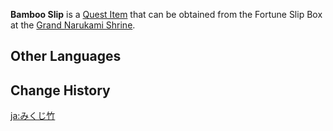 {{Item Infobox
|id           = 100789
|image        = Item Bamboo Slip.png
|type         = Quest Items
|description  = A bamboo slip that was used as a marking in some unremarkable spot. Can be exchanged with [[Gendou Ringo]] of the [[Grand Narukami Shrine (Faction)|Grand Narukami Shrine]] for fortune-telling [[Fortune Slip]]s.
|source1      = Found in [[Grand Narukami Shrine (Subarea)|Grand Narukami Shrine]]
}}
'''Bamboo Slip''' is a [[Quest Item]] that can be obtained from the Fortune Slip Box at the [[Grand Narukami Shrine (Subarea)|Grand Narukami Shrine]].

==Other Languages==
{{Other Languages
|default_hidden = 1
|en      = Bamboo Slip
|zhs     = 竹签
|zhs_rm  = Zhú Qiān
|zht     = 竹籤
|zht_rm  = Zhú Qiān
|ja      = みくじ竹
|ja_rm   = Mikuji-dake
|ko      = 죽첨
|es      = Palillo de la fortuna
|fr      = Bâtonnet en bambou
|ru      = Гадальная палочка
|th      = Bamboo Slip
|vi      = Thẻ Trúc
|de      = Bambusstäbchen
|id      = Stik Bambu
|pt      = Rolinho de Bambu
|tr      = Bambu Çubuk
|it      = Bastoncino di bambù
}}

==Change History==
{{Change History|2.0}}

[[ja:みくじ竹]]